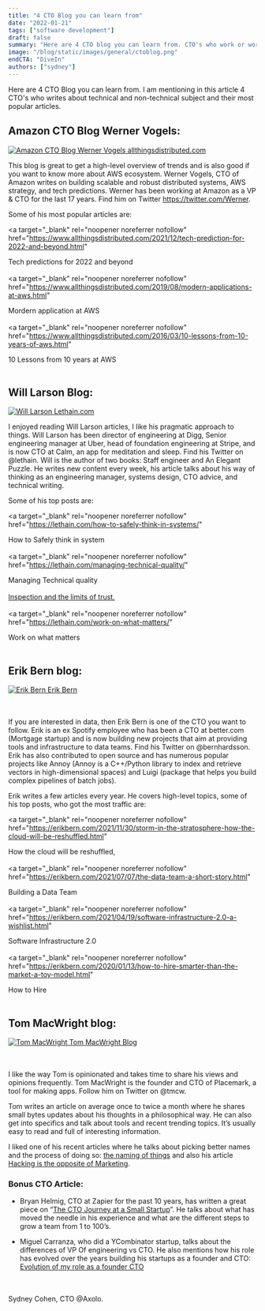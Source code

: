 ```yaml
---
title: "4 CTO Blog you can learn from"
date: "2022-01-21"
tags: ["software development"]
draft: false
summary: "Here are 4 CTO blog you can learn from. CTO's who work or worked for Amazon, Spotify, Uber, Zapier, and more..."
image: "/blog/static/images/general/ctoblog.png"
endCTA: "DiveIn"
authors: ["sydney"]
---
```


Here are 4 CTO Blog you can learn from. I am mentioning in this article 4 CTO's who writes about technical and non-technical subject and their most popular articles.

## Amazon CTO Blog Werner Vogels:

<a target="_blank" rel="noopener noreferrer nofollow" href="https://www.allthingsdistributed.com/">
  <div
    style={{
      display: "flex",
      justifyContent: "center",
      alignItems: "center",
      flexDirection: "column",
    }}
  >
    <img
      src="/blog/static/images/cto/WernerVogelsAWS.jpeg"
      alt="Amazon CTO Blog Werner Vogels"
      style={{ width: "450px" }}
    />
    allthingsdistributed.com
  </div>
</a>

This blog is great to get a high-level overview of trends and is also good if you want to know more about AWS ecosystem.
Werner Vogels, CTO of Amazon writes on building scalable and robust distributed systems, AWS strategy, and tech predictions. Werner has been working at Amazon as a VP & CTO for the last 17 years. Find him on Twitter https://twitter.com/Werner.

Some of his most popular articles are:

<a
  target="_blank"
  rel="noopener noreferrer nofollow"
  href="https://www.allthingsdistributed.com/2021/12/tech-prediction-for-2022-and-beyond.html"
>
  Tech predictions for 2022 and beyond
</a>
<br></br>
<a
  target="_blank"
  rel="noopener noreferrer nofollow"
  href="https://www.allthingsdistributed.com/2019/08/modern-applications-at-aws.html"
>
  Mordern application at AWS
</a>
<br></br>
<a
  target="_blank"
  rel="noopener noreferrer nofollow"
  href="https://www.allthingsdistributed.com/2016/03/10-lessons-from-10-years-of-aws.html"
>
  10 Lessons from 10 years at AWS
</a>
<br></br>

## Will Larson Blog:

<a target="_blank" rel="noopener noreferrer nofollow" href="https://lethain.com/">
  <div
    style={{
      display: "flex",
      justifyContent: "center",
      alignItems: "center",
      flexDirection: "column",
    }}
  >
    <img
      src="/blog/static/images/cto/WillLarsonBlog.jpeg"
      alt="Will Larson"
      style={{ width: "350px" }}
    />
    Lethain.com
  </div>
</a>

I enjoyed reading Will Larson articles, I like his pragmatic approach to things.
Will Larson has been director of engineering at Digg, Senior engineering manager at Uber, head of foundation engineering at Stripe, and is now CTO at Calm, an app for meditation and sleep. Find his Twitter on @lethain. Will is the author of two books: Staff engineer and An Elegant Puzzle. He writes new content every week, his article talks about his way of thinking as an engineering manager, systems design, CTO advice, and technical writing.

Some of his top posts are:

<a
  target="_blank"
  rel="noopener noreferrer nofollow"
  href="https://lethain.com/how-to-safely-think-in-systems/"
>
  How to Safely think in system
</a>
<br></br>
<a
  target="_blank"
  rel="noopener noreferrer nofollow"
  href="https://lethain.com/managing-technical-quality/"
>
  Managing Technical quality
</a>
<br></br>
<a target="_blank" rel="noopener noreferrer nofollow" href="https://lethain.com/inspection/">
  Inspection and the limits of trust.
</a>
<br></br>
<a
  target="_blank"
  rel="noopener noreferrer nofollow"
  href="https://lethain.com/work-on-what-matters/"
>
  Work on what matters
</a>
<br></br>

## Erik Bern blog:

<a target="_blank" rel="noopener noreferrer nofollow" href="https://erikbern.com/">
  <div
    style={{
      display: "flex",
      justifyContent: "center",
      alignItems: "center",
      flexDirection: "column",
    }}
  >
    <img
      src="/blog/static/images/cto/ErikBernhardsson.jpeg"
      alt="Erik Bern"
      style={{ width: "350px" }}
    />
    Erik Bern
  </div>
</a>
<br></br>

If you are interested in data, then Erik Bern is one of the CTO you want to follow.
Erik is an ex Spotify employee who has been a CTO at better.com (Mortgage startup) and is now building new projects that aim at providing tools and infrastructure to data teams. Find his Twitter on @bernhardsson. Erik has also contributed to open source and has numerous popular projects like Annoy (Annoy is a C++/Python library to index and retrieve vectors in high-dimensional spaces) and Luigi (package that helps you build complex pipelines of batch jobs).

Erik writes a few articles every year. He covers high-level topics, some of his top posts, who got the most traffic are:

<a
  target="_blank"
  rel="noopener noreferrer nofollow"
  href="https://erikbern.com/2021/11/30/storm-in-the-stratosphere-how-the-cloud-will-be-reshuffled.html"
>
  How the cloud will be reshuffled,
</a>
<br></br>
<a
  target="_blank"
  rel="noopener noreferrer nofollow"
  href="https://erikbern.com/2021/07/07/the-data-team-a-short-story.html"
>
  Building a Data Team
</a>
<br></br>
<a
  target="_blank"
  rel="noopener noreferrer nofollow"
  href="https://erikbern.com/2021/04/19/software-infrastructure-2.0-a-wishlist.html"
>
  Software Infrastructure 2.0
</a>
<br></br>
<a
  target="_blank"
  rel="noopener noreferrer nofollow"
  href="https://erikbern.com/2020/01/13/how-to-hire-smarter-than-the-market-a-toy-model.html"
>
  How to Hire
</a>
<br></br>

## Tom MacWright blog:

<a target="_blank" rel="noopener noreferrer nofollow" href="https://macwright.com/">
  <div
    style={{
      display: "flex",
      justifyContent: "center",
      alignItems: "center",
      flexDirection: "column",
    }}
  >
    <img
      src="/blog/static/images/cto/TomMacWright.jpeg"
      alt="Tom MacWright"
      style={{ width: "350px" }}
    />
    Tom MacWright Blog
  </div>
</a>

<br></br>I like the way Tom is opinionated and takes time to share his views and opinions frequently.
Tom MacWright is the founder and CTO of Placemark, a tool for making apps. Follow him on Twitter on @tmcw.

Tom writes an article on average once to twice a month where he shares small bytes updates about his thoughts in a philosophical way. He can also get into specifics and talk about tools and recent trending topics. It’s usually easy to read and full of interesting information.

I liked one of his recent articles where he talks about picking better names and the process of doing so: <a target="_blank" rel="noopener noreferrer nofollow" href="https://macwright.com/2021/02/17/the-naming-of-things.html">the naming of things</a>
and also his article <a target="_blank" rel="noopener noreferrer nofollow" href="https://macwright.com/2021/07/24/hacking-is-the-opposite-of-marketing.html">Hacking is the opposite of Marketing</a>.

### Bonus CTO Article:

- Bryan Helmig, CTO at Zapier for the past 10 years, has written a great piece on “<a target="_blank" rel="noopener noreferrer nofollow" href="https://zapier.com/engineering/startup-cto/">The CTO Journey at a Small Startup</a>”. He talks about what has moved the needle in his experience and what are the different steps to grow a team from 1 to 100’s.

- Miguel Carranza, who did a YCombinator startup, talks about the differences of VP Of engineering vs CTO. He also mentions how his role has evolved over the years building his startups as a founder and CTO: <a target="_blank" rel="noopener noreferrer nofollow" href="https://miguelcarranza.es/cto">Evolution of my role as a founder CTO</a>

<br></br>
Sydney Cohen, CTO @Axolo.
<br></br>
<br></br>

